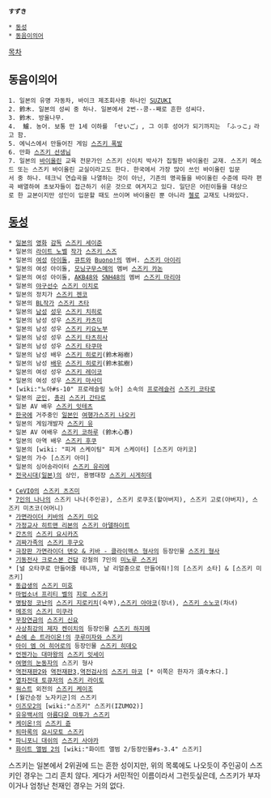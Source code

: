  '''すずき'''

 * [[동성]]
 * [[동음이의어]]

[[목차]]

== 동음이의어 ==
 1. 일본의 유명 자동차, 바이크 제조회사중 하나인 [[SUZUKI]]
 2. 鈴木. 일본의 성씨 중 하나. 일본에서 2번--콩--째로 흔한 성씨다.
 3. 鈴木. 방울나무.
 4.  鱸. 농어. 보통 만 1세 이하를 「せいご」, 그 이후 성어가 되기까지는 「ふっこ」라고 함. 
 5. 에닉스에서 만들어진 게임 [[스즈키 폭발]]
 6. 만화 [[스즈키 선생님]]
 7. 일본의 [[바이올린]] 교육 전문가인 스즈키 신이치 박사가 집필한 바이올린 교재. 스즈키 메소드 또는 스즈키 바이올린 교실이라고도 한다. 한국에서 가장 많이 쓰인 바이올린 입문서 중 하나. 테크닉 연습곡을 나열하는 것이 아닌, 기존의 명곡들을 바이올린 수준에 따라 편곡 배열하여 초보자들이 접근하기 쉬운 것으로 여겨지고 있다. 일단은 어린이들을 대상으로 한 교본이지만 성인이 입문할 때도 쓰이며 바이올린 뿐 아니라 [[첼로]] 교재도 나와있다. 

== [[동성]] ==
 * [[일본]]의 [[영화]] [[감독]] [[스즈키 세이준]]
 * 일본의 [[라이트 노벨]] [[작가]] [[스즈키 스즈]]
 * 일본의 [[여성]] [[아이돌]], [[큐트]]와 [[Buono!]]의 멤버. [[스즈키 아이리]]
 * 일본의 여성 아이돌, [[모닝구무스메]]의 멤버 [[스즈키 카논]]
 * 일본의 여성 아이돌, [[AKB48]]와 [[SNH48]]의 멤버 [[스즈키 마리야]]
 * 일본의 [[야구]]선수 [[스즈키 이치로]]
 * 일본의 정치가 [[스즈키 젠코]]
 * 일본의 [[BL]]작가 [[스즈키 츠타]]
 * 일본의 [[남성]] [[성우]] [[스즈키 치히로]]
 * 일본의 남성 성우 [[스즈키 카츠미]]
 * 일본의 남성 성우 [[스즈키 키요노부]]
 * 일본의 남성 성우 [[스즈키 타츠히사]]
 * 일본의 남성 성우 [[스즈키 타쿠마]]
 * 일본의 남성 배우 [[스즈키 히로키]](鈴木裕樹)
 * 일본의 남성 [[배우]] [[스즈키 히로키]](鈴木拡樹)
 * 일본의 여성 성우 [[스즈키 레이코]]
 * 일본의 여성 성우 [[스즈키 마사미]]
 * [wiki:"노아#s-10" 프로레슬링 노아] 소속의 [[프로레슬러]] [[스즈키 코타로]]
 * 일본의 [[군인]], [[총리]] [[스즈키 간타로]]
 * 일본 AV 배우 [[스즈키 잇테츠]]
 * [[한국]]에 거주중인 [[일본인]] [[여행가]][[스즈키 나오키]]
 * 일본의 게임개발자 [[스즈키 유]]
 * 일본 AV 여배우 [[스즈키 코하루]] (鈴木心春)
 * 일본의 아역 배우 [[스즈키 후쿠]]
 * 일본의 [wiki: "피겨 스케이팅" 피겨 스케이터] [스즈키 아키코]
 * 일본의 가수 [스즈키 아미]
 * 일본의 싱어송라이터 [[스즈키 유리에]]
 * [[전국시대(일본)]]의 상인, 용병대장 [[스즈키 시게히데]]

 * [[CeVIO]]의 [[스즈키 츠즈미]]
 * [[7인의 나나]]의 스즈키 나나(주인공), 스즈키 로쿠조(할아버지), 스즈키 고로(아버지), 스즈키 미츠코(어머니)
 * [[가면라이더 키바]]의 [[스즈키 미오]]
 * [[가정교사 히트맨 리본]]의 [[스즈키 아델하이트]]
 * [[간츠]]의 [[스즈키 요시카즈]]
 * [[괴짜가족]]의 [[스즈키 후구오]]
 * [[극장판 가면라이더 덴오 & 키바 - 클라이맥스 형사]]의 등장인물 [[스즈키 형사]]
 * [[기동전사 크로스본 건담]] 강철의 7인의 [[미노루 스즈키]]
 * [널 오타쿠로 만들어줄 테니까, 날 리얼충으로 만들어줘!]의 [스즈키 소타] & [스즈키 미츠키]
 * [[동급생]]의 [[스즈키 미호]]
 * [[마법소녀 프리티 벨]]의 [[지로 스즈키]]
 * [[명탐정 코난]]의 [[스즈키 지로키치]](숙부),[[스즈키 아야코]](장녀), [[스즈키 소노코]](차녀)
 * [[메조]]의 [[스즈키 미쿠라]]
 * [[무장연금]]의 [[스즈키 신요]]
 * [[사상최강의 제자 켄이치]]의 등장인물 [[스즈키 하지메]]
 * [[손에 손 트라이온!]]의 [[쿠루미자와 스즈키]]
 * [[아이 엠 어 히어로]]의 등장인물 [[스즈키 히데오]]
 * [[언젠가는 대마왕]]의 [[스즈키 잇세이]]
 * [[여명의 눈동자]]의 스즈키 형사
 * [[역전재판2]]와 [[역전재판3]],[[역전검사]]의 [[스즈키 마코]] [* 이쪽은 한자가 須々木다.]
 * [[열차전대 토큐저]]의 [[스즈키 라이토]]
 * [[워스트]] 외전의 [[스즈키 케이조]]
 * [월간순정 노자키군]의 스즈키
 * [[이즈모2]]의 [wiki:"스즈키" 스즈키(IZUMO2)]
 * [[유유백서]]의 [[아름다운 마투가 스즈키]]
 * [[케이온!]]의 [[스즈키 쥰]]
 * [[퇴마록]]의 [[요시모토 스즈키]]
 * [[파니포니 대쉬]]의 [[스즈키 사야카]]
 * [[화이트 앨범 2]]의 [wiki:"화이트 앨범 2/등장인물#s-3.4" 스즈키]

스즈키는 일본에서 2위권에 드는 흔한 성이지만, 위의 목록에도 나오듯이 주인공이 스즈키인 경우는 그리 흔치 않다. 게다가 서민적인 이름이라서 그런듯싶은데, 스즈키가 부자이거나 엄청난 천재인 경우는 거의 없다.
